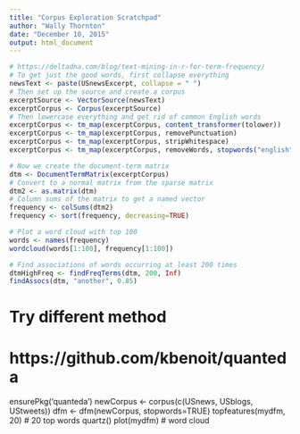 ```yaml
---
title: "Corpus Exploration Scratchpad"
author: "Wally Thornton"
date: "December 10, 2015"
output: html_document
---
```


```r
# https://deltadna.com/blog/text-mining-in-r-for-term-frequency/
# To get just the good words, first collapse everything
newsText <- paste(USnewsExcerpt, collapse = " ")
# Then set up the source and create a corpus
excerptSource <- VectorSource(newsText)
excerptCorpus <- Corpus(excerptSource)
# Then lowercase everything and get rid of common English words
excerptCorpus <- tm_map(excerptCorpus, content_transformer(tolower))
excerptCorpus <- tm_map(excerptCorpus, removePunctuation)
excerptCorpus <- tm_map(excerptCorpus, stripWhitespace)
excerptCorpus <- tm_map(excerptCorpus, removeWords, stopwords("english"))

# Now we create the document-term matrix
dtm <- DocumentTermMatrix(excerptCorpus)
# Convert to a normal matrix from the sparse matrix
dtm2 <- as.matrix(dtm)
# Column sums of the matrix to get a named vector
frequency <- colSums(dtm2)
frequency <- sort(frequency, decreasing=TRUE)

# Plot a word cloud with top 100
words <- names(frequency)
wordcloud(words[1:100], frequency[1:100])

# Find associations of words occurring at least 200 times
dtmHighFreq <- findFreqTerms(dtm, 200, Inf)
findAssocs(dtm, "another", 0.85)
```


# Try different method
# https://github.com/kbenoit/quanteda
ensurePkg('quanteda')
newCorpus <- corpus(c(USnews, USblogs, UStweets))
dfm <- dfm(newCorpus, stopwords=TRUE)
topfeatures(mydfm, 20)  # 20 top words
quartz()
plot(mydfm) # word cloud